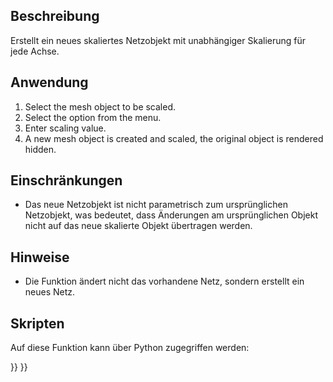 <languages/>

{{Docnav/de
|[[OpenSCAD_MirrorMeshFeature/de|NetzelementSpiegeln]]
|[[OpenSCAD_ResizeMeshFeature/de|NetzelementSkalieren]]
|[[OpenSCAD_Workbench/de|OpenSCAD]]
|IconL=OpenSCAD_MirrorMeshFeature.svg
|IconR=OpenSCAD_ResizeMeshFeature.svg
|IconC=Workbench_OpenSCAD.svg
}}

{{GuiCommand/de
|Name=OpenSCAD ScaleMeshFeature
|Name/de=OpenSCAD NetzelementSkalieren
|MenuLocation=OpenSCAD → Netzelement skalieren
|Workbenches=[[OpenSCAD_Workbench/de|OpenSCAD]]
|SeeAlso=[[Mesh_Scale/de|Mesh Skalieren]]
}}

<span id="Description"></span>
==Beschreibung== 

Erstellt ein neues skaliertes Netzobjekt mit unabhängiger Skalierung für jede Achse.

<span id="Usage"></span>
==Anwendung== 

<div lang="en" dir="ltr" class="mw-content-ltr">
# Select the mesh object to be scaled.
# Select the {{MenuCommand|OpenSCAD → [[Image:OpenSCAD_ScaleMeshFeature.svg|16px]] Scale Mesh Feature}} option from the menu.
# Enter scaling value.
# A new mesh object is created and scaled, the original object is rendered hidden.
</div>

<span id="Limitations"></span>
==Einschränkungen== 

* Das neue Netzobjekt ist nicht parametrisch zum ursprünglichen Netzobjekt, was bedeutet, dass Änderungen am ursprünglichen Objekt nicht auf das neue skalierte Objekt übertragen werden.

<span id="Notes"></span>
==Hinweise== 

* Die Funktion ändert nicht das vorhandene Netz, sondern erstellt ein neues Netz.

<span id="Scripting"></span>
==Skripten==

Auf diese Funktion kann über Python zugegriffen werden:

{{Code|code=
import OpenSCADUtils
import Mesh
#this assumes an existing object in the document named "Mesh" that you wish to scale
original_mesh = App.ActiveDocument.Mesh
scaled_mesh = OpenSCADUtils.scalemesh(original_mesh.Mesh, FreeCAD.Base.Vector(1,0,0))
Mesh.show(scaled_mesh)
}}


{{Docnav/de
|[[OpenSCAD_MirrorMeshFeature/de|NetzelementSpiegeln]]
|[[OpenSCAD_ResizeMeshFeature/de|NetzelementSkalieren]]
|[[OpenSCAD_Workbench/de|OpenSCAD]]
|IconL=OpenSCAD_MirrorMeshFeature.svg
|IconR=OpenSCAD_ResizeMeshFeature.svg
|IconC=Workbench_OpenSCAD.svg
}}

{{OpenSCAD_Tools_navi{{#translation:}}}}
{{Userdocnavi{{#translation:}}}}